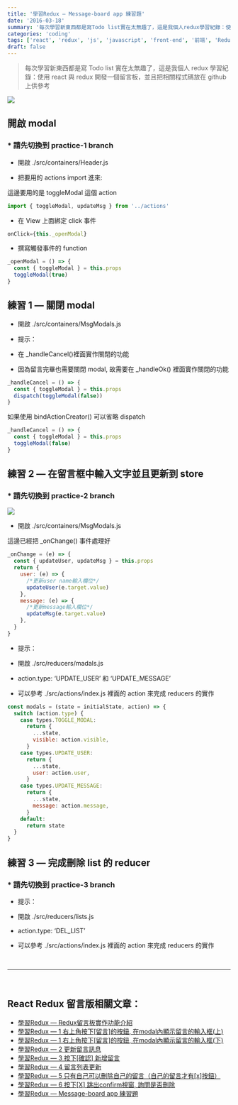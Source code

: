 ```yaml
---
title: '學習Redux — Message-board app 練習題'
date: '2016-03-18'
summary: '每次學習新東西都是寫Todo list實在太無趣了，這是我個人redux學習紀錄：使用react與redux開發一個留言板，並且把相關程式碼放在github上供參考'
categories: 'coding'
tags: ['react', 'redux', 'js', 'javascript', 'front-end', '前端', 'Redux留言板系列']
draft: false
---
```


> 每次學習新東西都是寫 Todo list 實在太無趣了，這是我個人 redux 學習紀錄：使用 react 與 redux 開發一個留言板，並且把相關程式碼放在 github 上供參考

![](/static/images/blog/react-redux-messageboard/0_99AKRwNYrEYJZ8Cb.png)

## 開啟 modal

### \* 請先切換到 practice-1 branch

- 開啟 ./src/containers/Header.js

- 把要用的 actions import 進來:

這邊要用的是 toggleModal 這個 action

```js showLineNumbers
import { toggleModal, updateMsg } from '../actions'
```

- 在 View 上面綁定 click 事件

```js showLineNumbers
onClick={this._openModal}
```

- 撰寫觸發事件的 function

```js showLineNumbers
_openModal = () => {
  const { toggleModal } = this.props
  toggleModal(true)
}
```

## 練習 1 — 關閉 modal

- 開啟 ./src/containers/MsgModals.js

- 提示：

- 在 \_handleCancel()裡面實作關閉的功能

- 因為留言完畢也需要關閉 modal, 故需要在 \_handleOk() 裡面實作關閉的功能

```js showLineNumbers
_handleCancel = () => {
  const { toggleModal } = this.props
  dispatch(toggleModal(false))
}
```

如果使用 bindActionCreator() 可以省略 dispatch

```js showLineNumbers
_handleCancel = () => {
  const { toggleModal } = this.props
  toggleModal(false)
}
```

## 練習 2 — 在留言框中輸入文字並且更新到 store

### \* 請先切換到 practice-2 branch

![](https://cdn-images-1.medium.com/max/2000/0*99AKRwNYrEYJZ8Cb.png)

- 開啟 ./src/containers/MsgModals.js

這邊已經把 \_onChange() 事件處理好

```js showLineNumbers
_onChange = (e) => {
  const { updateUser, updateMsg } = this.props
  return {
    user: (e) => {
      /*更新user name輸入欄位*/
      updateUser(e.target.value)
    },
    message: (e) => {
      /*更新message輸入欄位*/
      updateMsg(e.target.value)
    },
  }
}
```

- 提示：

- 開啟 ./src/reducers/madals.js

- action.type: ‘UPDATE_USER’ 和 ‘UPDATE_MESSAGE’

- 可以參考 ./src/actions/index.js 裡面的 action 來完成 reducers 的實作

```js showLineNumbers
const modals = (state = initialState, action) => {
  switch (action.type) {
    case types.TOGGLE_MODAL:
      return {
        ...state,
        visible: action.visible,
      }
    case types.UPDATE_USER:
      return {
        ...state,
        user: action.user,
      }
    case types.UPDATE_MESSAGE:
      return {
        ...state,
        message: action.message,
      }
    default:
      return state
  }
}
```

## 練習 3 — 完成刪除 list 的 reducer

### \* 請先切換到 practice-3 branch

- 提示：

- 開啟 ./src/reducers/lists.js

- action.type: ‘DEL_LIST’

- 可以參考 ./src/actions/index.js 裡面的 action 來完成 reducers 的實作

<br />
<hr />
<br />

## React Redux 留言版相關文章：

- <a href="/blog/react-redux-messageboard/react-redux-messageboard-0-intro">
    學習Redux — Redux留言板實作功能介紹
  </a>
- <a href="/blog/react-redux-messageboard/react-redux-messageboard-1">
    學習Redux — 1 右上角按下[留言]的按鈕, 在modal內顯示留言的輸入框(上)
  </a>
- <a href="/blog/react-redux-messageboard/react-redux-messageboard-1-2">
    學習Redux — 1 右上角按下[留言]的按鈕, 在modal內顯示留言的輸入框(下)
  </a>
- <a href="/blog/react-redux-messageboard/react-redux-messageboard-2">學習Redux — 2 更新留言訊息</a>
- <a href="/blog/react-redux-messageboard/react-redux-messageboard-3">
    學習Redux — 3 按下[確認] 新增留言
  </a>
- <a href="/blog/react-redux-messageboard/react-redux-messageboard-4">學習Redux — 4 留言列表更新</a>
- <a href="/blog/react-redux-messageboard/react-redux-messageboard-5">
    學習Redux — 5 只有自己可以刪除自己的留言（自己的留言才有[x]按鈕）
  </a>
- <a href="/blog/react-redux-messageboard/react-redux-messageboard-6">
    學習Redux — 6 按下[X] 跳出confirm視窗, 詢問是否刪除
  </a>
- <a href="/blog/react-redux-messageboard/react-redux-messageboard-7-practice/">
    學習Redux — Message-board app 練習題
  </a>
